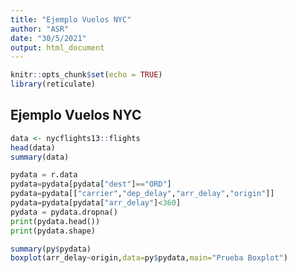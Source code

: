 ```yaml
---
title: "Ejemplo Vuelos NYC"
author: "ASR"
date: "30/5/2021"
output: html_document
---
```


```r
knitr::opts_chunk$set(echo = TRUE)
library(reticulate)
```

## Ejemplo Vuelos NYC
```r
data <- nycflights13::flights
head(data)
summary(data)
```

```python
pydata = r.data
pydata=pydata[pydata["dest"]=="ORD"]
pydata=pydata[["carrier","dep_delay","arr_delay","origin"]]
pydata=pydata[pydata["arr_delay"]<360]
pydata = pydata.dropna()
print(pydata.head())
print(pydata.shape)
```

```r
summary(py$pydata)
boxplot(arr_delay~origin,data=py$pydata,main="Prueba Boxplot")
```


